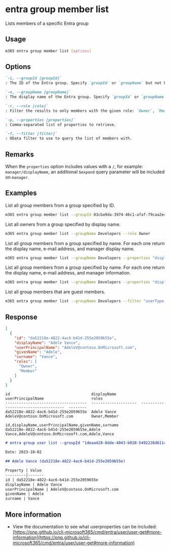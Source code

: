 
# entra group member list

Lists members of a specific Entra group

## Usage

```sh
m365 entra group member list [options]
```

## Options

```md definition-list
`-i, --groupId [groupId]`
: The ID of the Entra group. Specify `groupId` or `groupName` but not both.

`-n, --groupName [groupName]`
: The display name of the Entra group. Specify `groupId` or `groupName` but not both.

`-r, --role [role]`
: Filter the results to only members with the given role: `Owner`, `Member`.

`-p, --properties [properties]`
: Comma-separated list of properties to retrieve.

`-f, --filter [filter]`
: OData filter to use to query the list of members with.
```

<Global />

## Remarks

When the `properties` option includes values with a `/`, for example: `manager/displayName`, an additional `$expand` query parameter will be included on `manager`.

## Examples

List all group members from a group specified by ID.

```sh
m365 entra group member list --groupId 03cba9da-3974-46c1-afaf-79caa2e45bbe
```

List all owners from a group specified by display name.

```sh
m365 entra group member list --groupName Developers --role Owner
```

List all group members from a group specified by name. For each one return the display name, e-mail address, and manager display name.

```sh
m365 entra group member list --groupName Developers --properties "displayName,mail,manager/displayName"
```

List all group members from a group specified by name. For each one return the display name, e-mail address, and manager information.

```sh
m365 entra group member list --groupName Developers --properties "displayName,mail,manager/*"
```

List all group members that are guest members.

```sh
m365 entra group member list --groupName Developers --filter "userType eq 'Guest'"
```

## Response

<Tabs>
  <TabItem value="JSON">

  ```json
  [
    {
      "id": "da52218e-4822-4ac6-b41d-255e2059655e",
      "displayName": "Adele Vance",
      "userPrincipalName": "AdeleV@contoso.OnMicrosoft.com",
      "givenName": "Adele",
      "surname": "Vance",
      "roles": [
        "Owner",
        "Member"
      ]
    }
  ]
  ```

  </TabItem>
  <TabItem value="Text">

  ```text
  id                                    displayName           userPrincipalName                     roles
  ------------------------------------  --------------------  ------------------------------------  --------
  da52218e-4822-4ac6-b41d-255e2059655e  Adele Vance           AdeleV@contoso.OnMicrosoft.com        Owner,Member
  ```

  </TabItem>
  <TabItem value="CSV">

  ```csv
  id,displayName,userPrincipalName,givenName,surname
  da52218e-4822-4ac6-b41d-255e2059655e,Adele Vance,AdeleV@contoso.OnMicrosoft.com,Adele,Vance
  ```

  </TabItem>
  <TabItem value="Markdown">

  ```md
  # entra group user list --groupId "1deaa428-8dde-4043-b028-5492226d6114"

  Date: 2023-10-02

  ## Adele Vance (da52218e-4822-4ac6-b41d-255e2059655e)

  Property | Value
  ---------|-------
  id | da52218e-4822-4ac6-b41d-255e2059655e
  displayName | Adele Vance
  userPrincipalName | AdeleV@contoso.OnMicrosoft.com
  givenName | Adele
  surname | Vance
  ```

  </TabItem>
</Tabs>


## More information

- View the documentation to see what userproperties can be included: [https://pnp.github.io/cli-microsoft365/cmd/entra/user/user-get#more-information](https://pnp.github.io/cli-microsoft365/cmd/entra/user/user-get#more-information)
